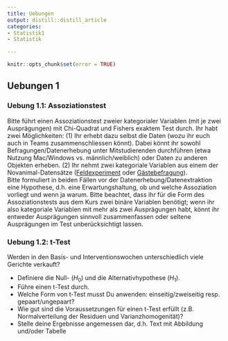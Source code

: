 ```yaml
---
title: Uebungen
output: distill::distill_article
categories:
- Statistik1
- Statistik

---
```


```r
knitr::opts_chunk$set(error = TRUE)
```
## Uebungen 1


###	Uebung 1.1: Assoziationstest

Bitte führt einen Assoziationstest zweier kategorialer Variablen (mit je zwei Ausprägungen) mit Chi-Quadrat und Fishers exaktem Test durch. Ihr habt zwei Möglichkeiten: (1) Ihr erhebt dazu selbst die Daten (wozu ihr euch auch in Teams zusammenschliessen könnt). Dabei könnt ihr sowohl Befragungen/Datenerhebung unter Mitstudierenden durchführen (etwa Nutzung Mac/Windows vs. männlich/weiblich) oder Daten zu anderen Objekten erheben. (2) Ihr nehmt zwei kategoriale Variablen aus einem der Novanimal-Datensätze
([Feldexperiment]('2017_ZHAW_aggregated_menu_sales_NOVANIMAL.csv') oder [Gästebefragung](https://zenodo.org/record/3554884/files/2019_ZHAW_vonRickenbach_cleaned_recorded_survey_dataset_NOVANIMAL_anonym.csv?download=1)). <br>
Bitte formuliert in beiden Fällen vor der Datenerhebung/Datenextraktion eine Hypothese, d.h. eine Erwartungshaltung, ob und welche Assoziation vorliegt und wenn ja warum. Bitte beachtet, dass ihr für die Form des Assoziationstests aus dem Kurs zwei binäre Variablen benötigt; wenn ihr also kategoriale Variablen mit mehr als zwei Ausprägungen habt, könnt ihr entweder Ausprägungen sinnvoll zusammenfassen oder seltene Ausprägungen im Test unberücksichtigt lassen.

###	Uebung 1.2: t-Test

Werden in den Basis- und Interventionswochen unterschiedlich viele Gerichte verkauft?

- Definiere die Null- ($H_0$) und die Alternativhypothese ($H_1$).
- Führe einen t-Test durch.
- Welche Form von t-Test musst Du anwenden: einseitig/zweiseitig resp. gepaart/ungepaart?
- Wie gut sind die Voraussetzungen für einen t-Test erfüllt (z.B. Normalverteilung der Residuen und Varianzhomogenität)?
- Stelle deine Ergebnisse angemessen dar, d.h. Text mit Abbildung und/oder Tabelle 

